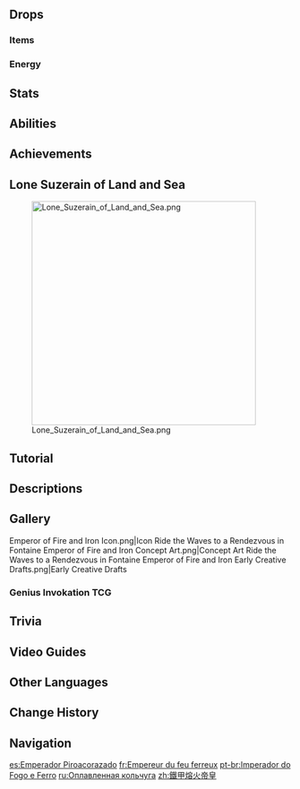 {{Enemy Infobox
|title    = Searing Tide Pulsing Beneath the Mountains
|dmgtype  = Physical
|dmgtype2 = Pyro
|image    = Enemy Emperor of Fire and Iron.png
|area     = Belleau Region
|region   = Fontaine
|type     = Normal Bosses
|family   = Mystical Beasts
|group    = Fontemer Aberrants
|drops    = Emperor's Resolution
|weakpoint = no
|variants = Tyrant of Fire and Iron
}}
{{Enemy Intro}}

==Drops==
===Items===
{{World Boss Rewards
|gem         = Agnidus Agate
|exclusive   = Emperor's Resolution
|sets        = Berserker,Instructor,Adventurer
}}

===Energy===
{{Energy Drops
|type  = Pyro
|hp1   = 75
|o1    = 1
|hp2   = 50
|o2    = 1
|hp3   = 25
|o3    = 1
|hp4   = 0
|o4    = 1
}}

==Stats==
{{Enemy Stats
|pyro_res     = 60%

|res2         = Horns Intact
|resglobal2   = 70%
|pyro_res2    = 120%

|res3         = Horns Intact (Spiral Abyss)
|resglobal3   = 90%
|pyro_res3    = 140%

|hp_ratio     = 12
|hp_type      = 2
|atk_ratio    = 9
|atk_type     = 2
}}

==Abilities==
{{Enemy Attacks
|name_1      = Ambush
|desc_1      = Upon being [[Aggravation|aggroed]], strikes the ground in front with its claw, dealing '''50% ATK''' as {{Color|Physical DMG}}.

|name_2      = Twin Molten Horns
|desc_2      = The Emperor of Fire and Iron has a pair of horns on top of it that grants it a 60% [[RES]] increase to all DMG and enables it to use stronger attacks. The horns are {{Pyro}}-infused and can be destroyed using [[Elemental Reaction]]s. When the horns are destroyed, the Emperor of Fire and Iron will become paralyzed for a period of time.
{{Elemental Shield Data|Pyro|16}}

|name_3      = Left Claw Strike
|desc_3      = Slams its left claw into the ground, dealing '''60% ATK''' as {{Color|Physical DMG}}.

|name_4      = Right Claw Strike
|desc_4      = Swings at the target with its right claw, dealing '''50% ATK''' or '''60% ATK''' as {{Color|Physical DMG}}.

|name_5      = Charging Strike
|desc_5      = Rushes towards the player and swings one of its claws, dealing '''70% ATK''' as {{Color|Physical DMG}}. This attack is only used while the Molten Horns are intact.

|name_6      = Leaping Crush
|desc_6      = Leaps into the air and slams down at the player's location, dealing '''80% ATK''' as {{Color|Physical DMG}}. After this attack, its horns become exposed to melee attacks for a period of time. This attack is only used while the Molten Horns are intact.

|name_7      = Volcanic Eruption
|desc_7      = Shoots countless fireballs out of its horns, each dealing '''50% ATK''' as {{Color|Pyro DMG}} upon landing and leaving the struck ground burnt. Burnt ground deals '''6% ATK''' as {{Color|Pyro DMG}} every 0.5s to players standing on it. This attack can be used up to 3 times in a row and is only used while the Molten Horns are intact.

|name_8      = Molten Trail
|desc_8      = Thrusts a fireball into the ground with its claw, dealing '''30% ATK''' as {{Color|Pyro DMG}} and causes a trail of explosions, dealing '''70% ATK''' as {{Color|Pyro DMG}} and leaving the ground burnt. Burnt ground deals '''6% ATK''' as {{Color|Pyro DMG}} every 0.5s to players standing on it. This attack is only used while the Molten Horns are intact.

|name_9      = Searing Coronation
|desc_9      = Moves to the center of the arena and half-buries itself to charge a massive explosion, dealing '''100% ATK''' as {{Color|Pyro DMG}} and leaving ground near the center of the arena burnt. Burnt ground deals '''6% ATK''' as {{Color|Pyro DMG}} every 0.5s to players standing on it. While charging the explosion, its horns are exposed to melee attacks. This attack is only used while the Molten Horns are intact.

|name_10     = Regeneration
|desc_10     = 30 seconds (or 20 seconds in the [[Spiral Abyss]]) after its horns have been broken, digs into the ground and resurfaces with a new pair of intact horns.
}}

==Achievements==
{{Achievement Topic Table|topic=Emperor of Fire and Iron|requirements=1}}

==Lone Suzerain of Land and Sea==
{{Description|In the depths of the cavern beneath the roiling waters of the lake, there dwells a blazing Emperor clad in armor.<br>Seek an audience with this ruler in place of its dull courtiers and calm its rage.}}
[[File:Lone Suzerain of Land and Sea.png|400px]]

==Tutorial==
{{Tutorial|Emperor of Fire and Iron}}

==Descriptions==
{{Description|An ancient ruler of the Fontemer Aberrant that lives in the caverns. It is said to have witnessed the seas of Fontaine before the first diluvian period.|[[Adventurer Handbook]]}}
{{Description|One of the two sovereigns who once stood at the apex of the aberrant species of the Fontemer, and the subject of many a tale among sailors.<br>An Armored Crab that avoids predation, and can keep hunting and eating, will continue to grow, continually seeking out suitable shells to become its new armor. But eventually, it became simply too gargantuan. Before the first diluvian period, a massive Armored Crab once attacked a ship, and was finally forced back into the depths by [[Basil Elton]], who had not yet been reinstated as a naval commander.<br>Imagine this world: All of humanity has been purged from Teyvat, and the ever-growing Emperor of Fire and Iron eventually wears the [[Palais Mermonia]] upon its body like a luxurious coat of white stone. Of course, in such a world, there naturally would be no one to call it, half-jokingly and half in awe, the "Emperor of Fire and Iron."|[[Archive]]}}

==Gallery==
<gallery>
Emperor of Fire and Iron Icon.png|Icon
Ride the Waves to a Rendezvous in Fontaine Emperor of Fire and Iron Concept Art.png|Concept Art
Ride the Waves to a Rendezvous in Fontaine Emperor of Fire and Iron Early Creative Drafts.png|Early Creative Drafts
</gallery>

===Genius Invokation TCG===
{{Genius Invokation TCG Cards by Featured Gallery}}

==Trivia==
{{Furnishing Mentions|name=The Emperor of Fire and Iron}}

==Video Guides==
{{EVT
|video1   = https://youtu.be/ZXUIsdu-oS4
|caption1 = Guide: Emperor of Fire and Iron Location
}}

==Other Languages==
{{Other Languages
|en      = Emperor of Fire and Iron
|zhs     = 铁甲熔火帝皇
|zhs_rm  = Tiějiǎ Rónghuǒ Dìhuáng
|zht     = 鐵甲熔火帝皇
|zht_rm  = Tiějiǎ Rónghuǒ Dìhuáng
|zh_tl   = Emperor of Iron Armor and Molten Fire
|ja      = 鉄甲熔炎帝王
|ja_rm   = Tekkou Youen Teiou
|ja_tl   = Emperor of Iron Armor and Molten Flames
|ko      = 용암철갑 제왕
|ko_tl   = Lava Armor Emperor
|es      = Emperador Piroacorazado
|es_tl   = Emperor of Ironclad Pyro
|fr      = Empereur du feu ferreux
|fr_tl   = Emperor of Ferrous Fire
|ru      = Император огня и железа
|ru_tl   = Emperor of Fire and Iron
|th      = Emperor of Fire and Iron
|vi      = Hoàng Đế Thép Lửa
|vi_tl   = 
|de      = Kaiser von Feuer und Eisen
|de_tl   = Emperor of Fire and Iron
|id      = Emperor of Fire and Iron
|pt      = Imperador do Fogo e Ferro
|pt_tl   = 
|tr      = Ateş ve Demir İmparatoru
|tr_tl   = Fire and Iron Emperor
|it      = Imperatore del Fuoco e del Ferro
|it_tl   = Emperor of the Fire and of the Iron
}}

==Change History==
{{Change History|4.0}}

==Navigation==
{{Enemy Navbox|Bosses}}

[[es:Emperador Piroacorazado]]
[[fr:Empereur du feu ferreux]]
[[pt-br:Imperador do Fogo e Ferro]]
[[ru:Оплавленная кольчуга]]
[[zh:鐵甲熔火帝皇]]